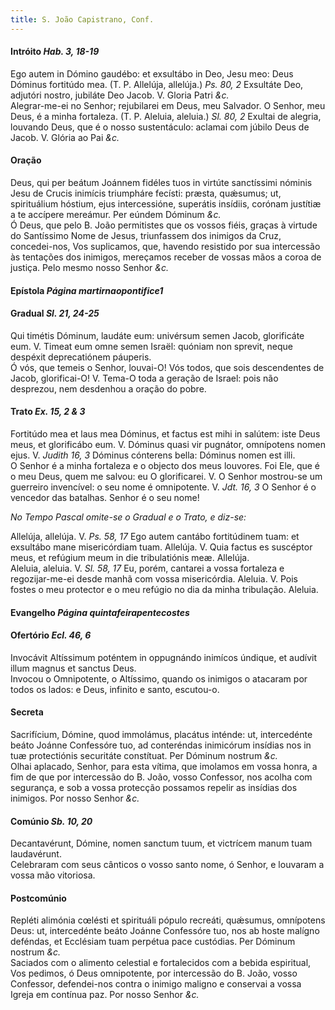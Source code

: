 ```yaml
---
title: S. João Capistrano, Conf.
---
```



<h4 class="text-center">Intróito <em>Hab. 3, 18-19</em></h4>
<div class="container-fluid">
<div class="row">
<div class="col-6 dropcaps text-justify">
Ego autem in Dómino gaudébo: et exsultábo in Deo, Jesu meo: Deus Dóminus fortitúdo mea. (T. P. Allelúja, allelúja.) <em>Ps. 80, 2</em> Exsultáte Deo, adjutóri nostro, jubiláte Deo Jacob.
V. Gloria Patri <em>&c.</em>
</div>
<div class="col-6 dropcaps text-justify">
Alegrar-me-ei no Senhor; rejubilarei em Deus, meu Salvador. O Senhor, meu Deus, é a minha fortaleza. (T. P. Aleluia, aleluia.) <em>Sl. 80, 2</em> Exultai de alegria, louvando Deus, que é o nosso sustentáculo: aclamai com júbilo Deus de Jacob.
V. Glória ao Pai <em>&c.</em>
</div>
</div>
</div>

<h4 class="text-center">Oração</h4>
<div class="container-fluid">
<div class="row">
<div class="col-6 dropcaps text-justify">
Deus, qui per beátum Joánnem fidéles tuos in virtúte sanctíssimi nóminis Jesu de Crucis inimícis triumpháre fecísti: præsta, quǽsumus; ut, spirituálium hóstium, ejus intercessióne, superátis insídiis, corónam justítiæ a te accípere mereámur. Per eúndem Dóminum <em>&c.</em>
</div>
<div class="col-6 dropcaps text-justify">
Ó Deus, que pelo B. João permitistes que os vossos fiéis, graças à virtude do Santíssimo Nome de Jesus, triunfassem dos inimigos da Cruz, concedei-nos, Vos suplicamos, que, havendo resistido por sua intercessão às tentações dos inimigos, mereçamos receber de vossas mãos a coroa de justiça. Pelo mesmo nosso Senhor <em>&c.</em>
</div>
</div>
</div>

<h4 class="text-center">Epístola <em>Página martirnaopontifice1</em></h4>

<h4 class="text-center">Gradual <em>Sl. 21, 24-25</em></h4>
<div class="container-fluid">
<div class="row">
<div class="col-6 dropcaps text-justify">
Qui timétis Dóminum, laudáte eum: univérsum semen Jacob, glorificáte eum. V. Timeat eum omne semen Israël: quóniam non sprevit, neque despéxit deprecatiónem páuperis.
</div>
<div class="col-6 dropcaps text-justify">
Ó vós, que temeis o Senhor, louvai-O! Vós todos, que sois descendentes de Jacob, glorificai-O! V. Tema-O toda a geração de Israel: pois não desprezou, nem desdenhou a oração do pobre.
</div>
</div>
</div>

<h4 class="text-center">Trato <em>Ex. 15, 2 & 3</em></h4>
<div class="container-fluid">
<div class="row">
<div class="col-6 dropcaps text-justify">
Fortitúdo mea et laus mea Dóminus, et factus est mihi in salútem: iste Deus meus, et glorificábo eum. V. Dóminus quasi vir pugnátor, omnípotens nomen ejus. V. <em>Judith 16, 3</em> Dóminus cónterens bella: Dóminus nomen est illi.
</div>
<div class="col-6 dropcaps text-justify">
O Senhor é a minha fortaleza e o objecto dos meus louvores. Foi Ele, que é o meu Deus, quem me salvou: eu O glorificarei. V. O Senhor mostrou-se um guerreiro invencível: o seu nome é omnipotente. V. <em>Jdt. 16, 3</em> O Senhor é o vencedor das batalhas. Senhor é o seu nome!
</div>
</div>
</div>

<em>No Tempo Pascal omite-se o Gradual e o Trato, e diz-se:</em>

<div class="container-fluid">
<div class="row">
<div class="col-6 text-justify">
Allelúja, allelúja. V. <em>Ps. 58, 17</em> Ego autem cantábo fortitúdinem tuam: et exsultábo mane misericórdiam tuam. Allelúja. V. Quia factus es suscéptor meus, et refúgium meum in die tribulatiónis meæ. Allelúja.

</div>
<div class="col-6 text-justify">
Aleluia, aleluia. V. <em>Sl. 58, 17</em> Eu, porém, cantarei a vossa fortaleza e regozijar-me-ei desde manhã com vossa misericórdia. Aleluia. V. Pois fostes o meu protector e o meu refúgio no dia da minha tribulação. Aleluia.
</div>
</div>
</div>

<h4 class="text-center">Evangelho <em>Página quintafeirapentecostes</em></h4>

<h4 class="text-center">Ofertório <em>Ecl. 46, 6</em></h4>
<div class="container-fluid">
<div class="row">
<div class="col-6 dropcaps text-justify">
Invocávit Altíssimum poténtem in oppugnándo inimícos úndique, et audívit illum magnus et sanctus Deus.
</div>
<div class="col-6 dropcaps text-justify">
Invocou o Omnipotente, o Altíssimo, quando os inimigos o atacaram por todos os lados: e Deus, infinito e santo, escutou-o.
</div>
</div>
</div>

<h4 class="text-center">Secreta</h4>
<div class="container-fluid">
<div class="row">
<div class="col-6 dropcaps text-justify">
Sacrifícium, Dómine, quod immolámus, placátus inténde: ut, intercedénte beáto Joánne Confessóre tuo, ad conteréndas inimicórum insídias nos in tuæ protectiónis securitáte constítuat. Per Dóminum nostrum <em>&c.</em>
</div>
<div class="col-6 dropcaps text-justify">
Olhai aplacado, Senhor, para esta vítima, que imolamos em vossa honra, a fim de que por intercessão do B. João, vosso Confessor, nos acolha com segurança, e sob a vossa protecção possamos repelir as insídias dos inimigos. Por nosso Senhor <em>&c.</em>
</div>
</div>
</div>

<h4 class="text-center">Comúnio <em>Sb. 10, 20</em></h4>
<div class="container-fluid">
<div class="row">
<div class="col-6 dropcaps text-justify">
Decantavérunt, Dómine, nomen sanctum tuum, et victrícem manum tuam laudavérunt.
</div>
<div class="col-6 dropcaps text-justify">
Celebraram com seus cânticos o vosso santo nome, ó Senhor, e louvaram a vossa mão vitoriosa.
</div>
</div>
</div>

<h4 class="text-center">Postcomúnio</h4>
<div class="container-fluid">
<div class="row">
<div class="col-6 dropcaps text-justify">
Repléti alimónia cœlésti et spirituáli pópulo recreáti, quǽsumus, omnípotens Deus: ut, intercedénte beáto Joánne Confessóre tuo, nos ab hoste malígno deféndas, et Ecclésiam tuam perpétua pace custódias. Per Dóminum nostrum <em>&c.</em>
</div>
<div class="col-6 dropcaps text-justify">
Saciados com o alimento celestial e fortalecidos com a bebida espiritual, Vos pedimos, ó Deus omnipotente, por intercessão do B. João, vosso Confessor, defendei-nos contra o inimigo maligno e conservai a vossa Igreja em contínua paz. Por nosso Senhor <em>&c.</em>
</div>
</div>
</div>
